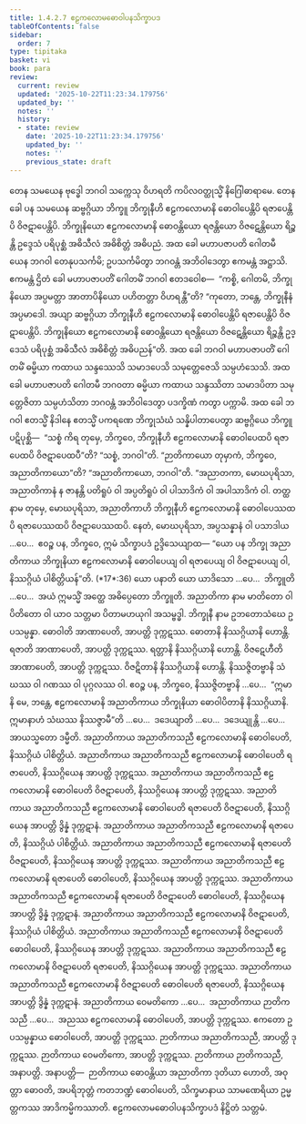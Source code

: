 ```yaml
---
title: 1.4.2.7 ဧဠကလောမဓောဝါပနသိက္ခာပဒ
tableOfContents: false
sidebar:
  order: 7
type: tipitaka
basket: vi
book: para
review:
  current: review
  updated: '2025-10-22T11:23:34.179756'
  updated_by: ''
  notes: ''
  history:
  - state: review
    date: '2025-10-22T11:23:34.179756'
    updated_by: ''
    notes: ''
    previous_state: draft
---
```



<ReviewStatus review={frontmatter.review} showDetails={true} />

<HypothesisAnnotation frontmatter={frontmatter} />

<DynamicBreadcrumb />

<Division number="576" book="para" e="ch" v="1" p="342">

<Paragraph number="2189" book="para">
တေန သမယေန ဗုဒ္ဓေါ ဘဂဝါ သက္ကေသု ဝိဟရတိ ကပိလဝတ္ထုသ္မိံ နိဂြေါဓာရာမေ. တေန ခေါ ပန သမယေန ဆဗ္ဗဂ္ဂိယာ ဘိက္ခူ ဘိက္ခုနီဟိ ဧဠကလောမာနိ ဓောဝါပေန္တိပိ ရဇာပေန္တိပိ ဝိဇဋာပေန္တိပိ. ဘိက္ခုနိယော ဧဠကလောမာနိ ဓောဝန္တိယော ရဇန္တိယော ဝိဇဋေန္တိယော ရိဉ္စန္တိ ဥဒ္ဒေသံ ပရိပုစ္ဆံ အဓိသီလံ အဓိစိတ္တံ အဓိပညံ. အထ ခေါ မဟာပဇာပတိ ဂေါတမီ ယေန ဘဂဝါ တေနုပသင်္ကမိ; ဥပသင်္ကမိတွာ ဘဂဝန္တံ အဘိဝါဒေတွာ ဧကမန္တံ အဋ္ဌာသိ. ဧကမန္တံ ဌိတံ ခေါ မဟာပဇာပတိံ ဂေါတမိံ ဘဂဝါ ဧတဒဝေါစ—  “ကစ္စိ, ဂေါတမိ, ဘိက္ခုနိယော အပ္ပမတ္တာ အာတာပိနိယော ပဟိတတ္တာ ဝိဟရန္တီ”တိ? “ကုတော, ဘန္တေ, ဘိက္ခုနီနံ အပ္ပမာဒေါ. အယျာ ဆဗ္ဗဂ္ဂိယာ ဘိက္ခုနီဟိ ဧဠကလောမာနိ ဓောဝါပေန္တိပိ ရဇာပေန္တိပိ ဝိဇဋာပေန္တိပိ. ဘိက္ခုနိယော ဧဠကလောမာနိ ဓောဝန္တိယော ရဇန္တိယော ဝိဇဋေန္တိယော ရိဉ္စန္တိ ဥဒ္ဒေသံ ပရိပုစ္ဆံ အဓိသီလံ အဓိစိတ္တံ အဓိပညန်”တိ.
</Paragraph>

<Paragraph number="2190" book="para">
အထ ခေါ ဘဂဝါ မဟာပဇာပတိံ ဂေါတမိံ ဓမ္မိယာ ကထာယ သန္ဒဿေသိ သမာဒပေသိ သမုတ္တေဇေသိ သမ္ပဟံသေသိ. အထ ခေါ မဟာပဇာပတိ ဂေါတမီ ဘဂဝတာ ဓမ္မိယာ ကထာယ သန္ဒဿိတာ သမာဒပိတာ သမုတ္တေဇိတာ သမ္ပဟံသိတာ ဘဂဝန္တံ အဘိဝါဒေတွာ ပဒက္ခိဏံ ကတွာ ပက္ကာမိ.
</Paragraph>

<Paragraph number="2191" book="para">
အထ ခေါ ဘဂဝါ ဧတသ္မိံ နိဒါနေ ဧတသ္မိံ ပကရဏေ ဘိက္ခုသံဃံ သန္နိပါတာပေတွာ ဆဗ္ဗဂ္ဂိယေ ဘိက္ခူ ပဋိပုစ္ဆိ—  “သစ္စံ ကိရ တုမှေ, ဘိက္ခဝေ, ဘိက္ခုနီဟိ ဧဠကလောမာနိ ဓောဝါပေထပိ ရဇာပေထပိ ဝိဇဋာပေထပီ”တိ? “သစ္စံ, ဘဂဝါ”တိ. “ဉာတိကာယော တုမှာကံ, ဘိက္ခဝေ, အညာတိကာယော”တိ? “အညာတိကာယော, ဘဂဝါ”တိ. “အညာတကာ, မောဃပုရိသာ, အညာတိကာနံ န ဇာနန္တိ ပတိရူပံ ဝါ အပ္ပတိရူပံ ဝါ ပါသာဒိကံ ဝါ အပါသာဒိကံ ဝါ. တတ္ထ နာမ တုမှေ, မောဃပုရိသာ, အညာတိကာဟိ ဘိက္ခုနီဟိ ဧဠကလောမာနိ ဓောဝါပေဿထပိ ရဇာပေဿထပိ ဝိဇဋာပေဿထပိ. နေတံ, မောဃပုရိသာ, အပ္ပသန္နာနံ ဝါ ပသာဒါယ …ပေ…  ဧဝဉ္စ ပန, ဘိက္ခဝေ, ဣမံ သိက္ခာပဒံ ဥဒ္ဒိသေယျာထ—
</Paragraph>

</Division>
<Division number="577" book="para" e="ch" v="1" p="342">

<Paragraph number="2192" book="para">
<Emphasis>“ယော ပန ဘိက္ခု အညာတိကာယ ဘိက္ခုနိယာ ဧဠကလောမာနိ ဓောဝါပေယျ ဝါ ရဇာပေယျ ဝါ ဝိဇဋာပေယျ ဝါ, နိဿဂ္ဂိယံ ပါစိတ္တိယန်”</Emphasis>တိ. (*17*:<Emphasis>36</Emphasis>)
</Paragraph>

</Division>
<Division number="578" book="para" e="ch" v="1" p="343">

<Paragraph number="2193" book="para">
<Emphasis>ယော ပနာ</Emphasis>တိ ယော ယာဒိသော …ပေ…  <Emphasis>ဘိက္ခူ</Emphasis>တိ …ပေ…  အယံ ဣမသ္မိံ အတ္ထေ အဓိပ္ပေတော ဘိက္ခူတိ.
</Paragraph>

<Paragraph number="2194" book="para">
<Emphasis>အညာတိကာ</Emphasis> နာမ မာတိတော ဝါ ပိတိတော ဝါ ယာဝ သတ္တမာ ပိတာမဟယုဂါ အသမ္ဗဒ္ဓါ.
</Paragraph>

<Paragraph number="2195" book="para">
<Emphasis>ဘိက္ခုနီ</Emphasis> နာမ ဥဘတောသံဃေ ဥပသမ္ပန္နာ.
</Paragraph>

<Paragraph number="2196" book="para">
ဓောဝါတိ အာဏာပေတိ, အာပတ္တိ ဒုက္ကဋဿ. ဓောတာနိ နိဿဂ္ဂိယာနိ ဟောန္တိ. ရဇာတိ အာဏာပေတိ, အာပတ္တိ ဒုက္ကဋဿ. ရတ္တာနိ နိဿဂ္ဂိယာနိ ဟောန္တိ. ဝိဇဋေဟီတိ အာဏာပေတိ, အာပတ္တိ ဒုက္ကဋဿ. ဝိဇဋိတာနိ နိဿဂ္ဂိယာနိ ဟောန္တိ. နိဿဇ္ဇိတဗ္ဗာနိ သံဃဿ ဝါ ဂဏဿ ဝါ ပုဂ္ဂလဿ ဝါ. ဧဝဉ္စ ပန, ဘိက္ခဝေ, နိဿဇ္ဇိတဗ္ဗာနိ …ပေ…  “ဣမာနိ မေ, ဘန္တေ, ဧဠကလောမာနိ အညာတိကာယ ဘိက္ခုနိယာ ဓောဝါပိတာနိ နိဿဂ္ဂိယာနိ. ဣမာနာဟံ သံဃဿ နိဿဇ္ဇာမီ”တိ …ပေ…  ဒဒေယျာတိ …ပေ…  ဒဒေယျုန္တိ …ပေ…  အာယသ္မတော ဒမ္မီတိ.
</Paragraph>

</Division>
<Division number="579" book="para" e="ch" v="1" p="343">

<Paragraph number="2197" book="para">
အညာတိကာယ အညာတိကသညီ ဧဠကလောမာနိ ဓောဝါပေတိ, နိဿဂ္ဂိယံ ပါစိတ္တိယံ. အညာတိကာယ အညာတိကသညီ ဧဠကလောမာနိ ဓောဝါပေတိ ရဇာပေတိ, နိဿဂ္ဂိယေန အာပတ္တိ ဒုက္ကဋဿ. အညာတိကာယ အညာတိကသညီ ဧဠကလောမာနိ ဓောဝါပေတိ ဝိဇဋာပေတိ, နိဿဂ္ဂိယေန အာပတ္တိ ဒုက္ကဋဿ. အညာတိကာယ အညာတိကသညီ ဧဠကလောမာနိ ဓောဝါပေတိ ရဇာပေတိ ဝိဇဋာပေတိ, နိဿဂ္ဂိယေန အာပတ္တိ ဒွိန္နံ ဒုက္ကဋာနံ.
</Paragraph>

<Paragraph number="2198" book="para">
အညာတိကာယ အညာတိကသညီ ဧဠကလောမာနိ ရဇာပေတိ, နိဿဂ္ဂိယံ ပါစိတ္တိယံ. အညာတိကာယ အညာတိကသညီ ဧဠကလောမာနိ ရဇာပေတိ ဝိဇဋာပေတိ, နိဿဂ္ဂိယေန အာပတ္တိ ဒုက္ကဋဿ. အညာတိကာယ အညာတိကသညီ ဧဠကလောမာနိ ရဇာပေတိ ဓောဝါပေတိ, နိဿဂ္ဂိယေန အာပတ္တိ ဒုက္ကဋဿ. အညာတိကာယ အညာတိကသညီ ဧဠကလောမာနိ ရဇာပေတိ ဝိဇဋာပေတိ ဓောဝါပေတိ, နိဿဂ္ဂိယေန အာပတ္တိ ဒွိန္နံ ဒုက္ကဋာနံ.
</Paragraph>

<Paragraph number="2199" book="para">
အညာတိကာယ အညာတိကသညီ ဧဠကလောမာနိ ဝိဇဋာပေတိ, နိဿဂ္ဂိယံ ပါစိတ္တိယံ. အညာတိကာယ အညာတိကသညီ ဧဠကလောမာနိ ဝိဇဋာပေတိ ဓောဝါပေတိ, နိဿဂ္ဂိယေန အာပတ္တိ ဒုက္ကဋဿ. အညာတိကာယ အညာတိကသညီ ဧဠကလောမာနိ ဝိဇဋာပေတိ ရဇာပေတိ, နိဿဂ္ဂိယေန အာပတ္တိ ဒုက္ကဋဿ. အညာတိကာယ အညာတိကသညီ ဧဠကလောမာနိ ဝိဇဋာပေတိ ဓောဝါပေတိ ရဇာပေတိ, နိဿဂ္ဂိယေန အာပတ္တိ ဒွိန္နံ ဒုက္ကဋာနံ.
</Paragraph>

</Division>
<Division number="580" book="para" e="ch" v="1" p="344">

<Paragraph number="2200" book="para">
အညာတိကာယ ဝေမတိကော …ပေ…  အညာတိကာယ ဉာတိကသညီ …ပေ…  အညဿ ဧဠကလောမာနိ ဓောဝါပေတိ, အာပတ္တိ ဒုက္ကဋဿ. ဧကတော ဥပသမ္ပန္နာယ ဓောဝါပေတိ, အာပတ္တိ ဒုက္ကဋဿ. ဉာတိကာယ အညာတိကသညီ, အာပတ္တိ ဒုက္ကဋဿ. ဉာတိကာယ ဝေမတိကော, အာပတ္တိ ဒုက္ကဋဿ. ဉာတိကာယ ဉာတိကသညီ, အနာပတ္တိ.
</Paragraph>

</Division>
<Division number="581" book="para" e="ch" v="1" p="344">

<Paragraph number="2201" book="para">
အနာပတ္တိ—  ဉာတိကာယ ဓောဝန္တိယာ အညာတိကာ ဒုတိယာ ဟောတိ, အဝုတ္တာ ဓောဝတိ, အပရိဘုတ္တံ ကတဘဏ္ဍံ ဓောဝါပေတိ, သိက္ခမာနာယ သာမဏေရိယာ ဥမ္မတ္တကဿ အာဒိကမ္မိကဿာတိ.

</Paragraph>
</Division>

<Paragraph number="2202" type="center" book="para">
ဧဠကလောမဓောဝါပနသိက္ခာပဒံ နိဋ္ဌိတံ သတ္တမံ.
</Paragraph>